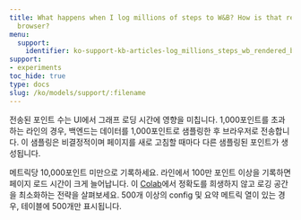```yaml
---
title: What happens when I log millions of steps to W&B? How is that rendered in the
  browser?
menu:
  support:
    identifier: ko-support-kb-articles-log_millions_steps_wb_rendered_browser
support:
- experiments
toc_hide: true
type: docs
slug: /ko/models/support/:filename
---
```


전송된 포인트 수는 UI에서 그래프 로딩 시간에 영향을 미칩니다. 1,000포인트를 초과하는 라인의 경우, 백엔드는 데이터를 1,000포인트로 샘플링한 후 브라우저로 전송합니다. 이 샘플링은 비결정적이며 페이지를 새로 고침할 때마다 다른 샘플링된 포인트가 생성됩니다.

메트릭당 10,000포인트 미만으로 기록하세요. 라인에서 100만 포인트 이상을 기록하면 페이지 로드 시간이 크게 늘어납니다. 이 [Colab](http://wandb.me/log-hf-colab)에서 정확도를 희생하지 않고 로깅 공간을 최소화하는 전략을 살펴보세요. 500개 이상의 config 및 요약 메트릭 열이 있는 경우, 테이블에 500개만 표시됩니다.
